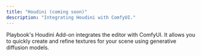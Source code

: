 ```yaml
---
title: "Houdini (coming soon)"
description: "Integrating Houdini with ComfyUI."
---
```


Playbook's Houdini Add-on integrates the editor with ComfyUI. It allows you to quickly create and refine textures for your scene using generative diffusion models.
